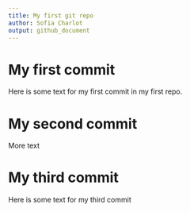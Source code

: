 ```yaml
---
title: My first git repo
author: Sofia Charlot
output: github_document
---
```


# My first commit

Here is some text for my first commit in my first repo.

# My second commit

More text

# My third commit

Here is some text for my third commit 
